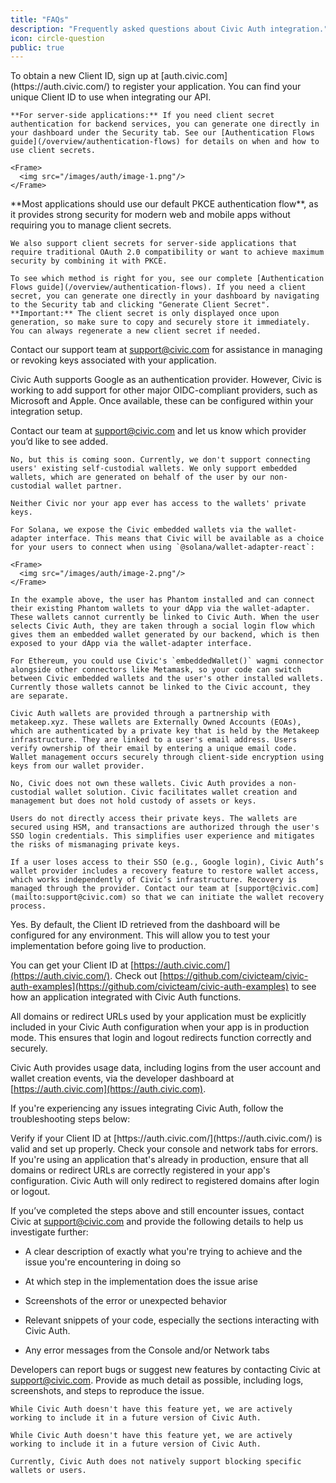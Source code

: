 ```yaml
---
title: "FAQs"
description: "Frequently asked questions about Civic Auth integration."
icon: circle-question
public: true
---
```


<AccordionGroup>
  <Accordion title="How do I get a new Client ID?">
    To obtain a new Client ID, sign up at [auth.civic.com](https://auth.civic.com/) to register your application. You can find your unique Client ID to use when integrating our API.

    **For server-side applications:** If you need client secret authentication for backend services, you can generate one directly in your dashboard under the Security tab. See our [Authentication Flows guide](/overview/authentication-flows) for details on when and how to use client secrets.

    <Frame>
      <img src="/images/auth/image-1.png"/>
    </Frame>

  </Accordion>
  <Accordion title="Do I need a client secret?">
    **Most applications should use our default PKCE authentication flow**, as it provides strong security for modern web and mobile apps without requiring you to manage client secrets.

    We also support client secrets for server-side applications that require traditional OAuth 2.0 compatibility or want to achieve maximum security by combining it with PKCE.

    To see which method is right for you, see our complete [Authentication Flows guide](/overview/authentication-flows). If you need a client secret, you can generate one directly in your dashboard by navigating to the Security tab and clicking "Generate Client Secret". **Important:** The client secret is only displayed once upon generation, so make sure to copy and securely store it immediately. You can always regenerate a new client secret if needed.
  </Accordion>
  <Accordion title="How do I terminate keys?">

  Contact our support team at [support@civic.com](mailto:support@civic.com) for assistance in managing or revoking keys associated with your application.

  </Accordion>
  <Accordion title="How do I add more authentication methods?">


  Civic Auth supports Google as an authentication provider. However, Civic is working to add support for other major OIDC-compliant providers, such as Microsoft and Apple. Once available, these can be configured within your integration setup.

  Contact our team at [support@civic.com](mailto:support@civic.com) and let us know which provider you’d like to see added.

  </Accordion>
  <Accordion title="Can my users connect their existing self-managed wallets?">

    No, but this is coming soon. Currently, we don't support connecting users' existing self-custodial wallets. We only support embedded wallets, which are generated on behalf of the user by our non-custodial wallet partner.

    Neither Civic nor your app ever has access to the wallets' private keys.

    For Solana, we expose the Civic embedded wallets via the wallet-adapter interface. This means that Civic will be available as a choice for your users to connect when using `@solana/wallet-adapter-react`:

    <Frame>
      <img src="/images/auth/image-2.png"/>
    </Frame>

    In the example above, the user has Phantom installed and can connect their existing Phantom wallets to your dApp via the wallet-adapter. These wallets cannot currently be linked to Civic Auth. When the user selects Civic Auth, they are taken through a social login flow which gives them an embedded wallet generated by our backend, which is then exposed to your dApp via the wallet-adapter interface.

    For Ethereum, you could use Civic's `embeddedWallet()` wagmi connector alongside other connectors like Metamask, so your code can switch between Civic embedded wallets and the user's other installed wallets. Currently those wallets cannot be linked to the Civic account, they are separate.

  </Accordion>
  <Accordion title="How are these wallets managed?">

    Civic Auth wallets are provided through a partnership with metakeep.xyz. These wallets are Externally Owned Accounts (EOAs), which are authenticated by a private key that is held by the Metakeep infrastructure. They are linked to a user's email address. Users verify ownership of their email by entering a unique email code. Wallet management occurs securely through client-side encryption using keys from our wallet provider.

  </Accordion>
  <Accordion title="Does Civic own these wallets?">

    No, Civic does not own these wallets. Civic Auth provides a non-custodial wallet solution. Civic facilitates wallet creation and management but does not hold custody of assets or keys.

  </Accordion>
  <Accordion title="Will users get private keys?">

    Users do not directly access their private keys. The wallets are secured using HSM, and transactions are authorized through the user's SSO login credentials. This simplifies user experience and mitigates the risks of mismanaging private keys.

  </Accordion>
  <Accordion title="What happens if users lose their SSO access?">

    If a user loses access to their SSO (e.g., Google login), Civic Auth’s wallet provider includes a recovery feature to restore wallet access, which works independently of Civic’s infrastructure. Recovery is managed through the provider. Contact our team at [support@civic.com](mailto:support@civic.com) so that we can initiate the wallet recovery process.

  </Accordion>
  <Accordion title="Can I test Civic Auth before going live in production?">

  Yes. By default, the Client ID retrieved from the dashboard will be configured for any environment. This will allow you to test your implementation before going live to production.

  You can get your Client ID at [https://auth.civic.com/](https://auth.civic.com/). Check out [https://github.com/civicteam/civic-auth-examples](https://github.com/civicteam/civic-auth-examples) to see how an application integrated with Civic Auth functions.

  </Accordion>
  <Accordion title="What domains need to be registered for apps?">

  All domains or redirect URLs used by your application must be explicitly included in your Civic Auth configuration when your app is in production mode. This ensures that login and logout redirects function correctly and securely.

  </Accordion>
  <Accordion title="How can I monitor usage for Civic Auth?">

  Civic Auth provides usage data, including logins from the user account and wallet creation events, via the developer dashboard at [https://auth.civic.com](https://auth.civic.com).

  </Accordion>
  <Accordion title="How do I debug Civic Auth integration issues?">

If you're experiencing any issues integrating Civic Auth, follow the troubleshooting steps below:

<Steps>
  <Step>
  Verify if your Client ID at [https://auth.civic.com/](https://auth.civic.com/) is valid and set up properly.
  </Step>
  <Step>
    Check your console and network tabs for errors.
  </Step>
  <Step>
    If you're using an application that's already in production, ensure that all domains or redirect URLs are correctly registered in your app's configuration. Civic Auth will only redirect to registered domains after login or logout.
  </Step>
</Steps>

  If you’ve completed the steps above and still encounter issues, contact Civic at [support@civic.com](mailto:support@civic.com) and provide the following details to help us investigate further:

  * A clear description of exactly what you're trying to achieve and the issue you're encountering in doing so

  * At which step in the implementation does the issue arise

  * Screenshots of the error or unexpected behavior

  * Relevant snippets of your code, especially the sections interacting with Civic Auth.

  * Any error messages from the Console and/or Network tabs

  </Accordion>
  <Accordion title="How do I report bugs or request new features?">

  Developers can report bugs or suggest new features by contacting Civic at [support@civic.com](mailto:support@civic.com). Provide as much detail as possible, including logs, screenshots, and steps to reproduce the issue.

  </Accordion>
  <Accordion title="How do I invite team members?">

    While Civic Auth doesn't have this feature yet, we are actively working to include it in a future version of Civic Auth.

  </Accordion>
  <Accordion title="How do I customize my logo?">

    While Civic Auth doesn't have this feature yet, we are actively working to include it in a future version of Civic Auth.

  </Accordion>
  <Accordion title="Can I restrict certain wallets or block specific users?">

    Currently, Civic Auth does not natively support blocking specific wallets or users.

  </Accordion>
</AccordionGroup>
